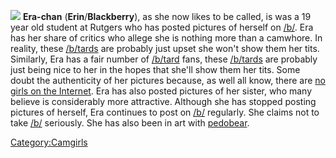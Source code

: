 [[File:Era.comic.feat.Pedobear.jpg|thumb|right|]]
'''Era-chan''' ('''Erin'''/'''Blackberry'''), as she now likes to be called, is was a 19 year old student at Rutgers who has posted pictures of herself on [[/b/]]. Era has her share of critics who allege she is nothing more than a camwhore. In reality, these [[/b/]]tards are probably just upset she won't show them her tits. Similarly, Era has a fair number of [[/b/]]tard fans, these [[/b/]]tards are probably just being nice to her in the hopes that she'll show them her tits. Some doubt the authenticity of her pictures because, as well all know, there are [[no girls on the Internet]]. Era has also posted pictures of her sister, who many believe is considerably more attractive. Although she has stopped posting pictures of herself, Era continues to post on [[/b/]] regularly. She claims not to take [[/b/]] seriously. She has also been in art with [[pedobear]].

[[Category:Camgirls]]